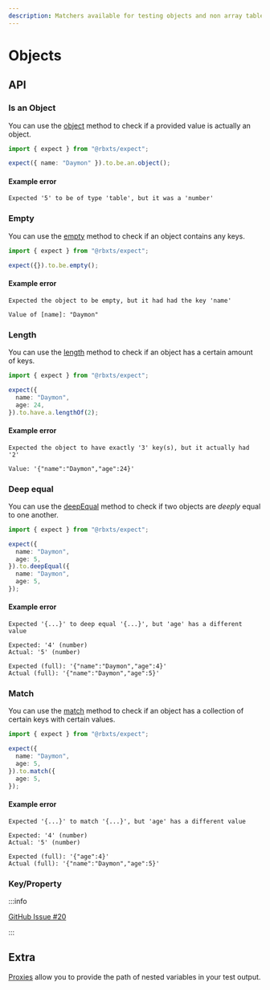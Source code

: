 ```yaml
---
description: Matchers available for testing objects and non array tables.
---
```


# Objects

## API

### Is an Object

You can use the [object](/docs/api/expect.assertion.object.md) method to check if a provided value is actually an
object.

```ts
import { expect } from "@rbxts/expect";

expect({ name: "Daymon" }).to.be.an.object();
```

#### Example error

```logs
Expected '5' to be of type 'table', but it was a 'number'
```

### Empty

You can use the [empty](/docs/api/expect.assertion.empty.md) method to check if an object contains any keys.

```ts
import { expect } from "@rbxts/expect";

expect({}).to.be.empty();
```

#### Example error

```logs
Expected the object to be empty, but it had had the key 'name'

Value of [name]: "Daymon"
```

### Length

You can use the [length](/docs/api/expect.assertion.length.md) method to check if an object has a certain amount of
keys.

```ts
import { expect } from "@rbxts/expect";

expect({
  name: "Daymon",
  age: 24,
}).to.have.a.lengthOf(2);
```

#### Example error

```logs
Expected the object to have exactly '3' key(s), but it actually had '2'

Value: '{"name":"Daymon","age":24}'
```

### Deep equal

You can use the [deepEqual](/docs/api/expect.assertion.deepequal.md) method to check if two objects are _deeply_ equal
to one another.

```ts
import { expect } from "@rbxts/expect";

expect({
  name: "Daymon",
  age: 5,
}).to.deepEqual({
  name: "Daymon",
  age: 5,
});
```

#### Example error

```logs
Expected '{...}' to deep equal '{...}', but 'age' has a different value

Expected: '4' (number)
Actual: '5' (number)

Expected (full): '{"name":"Daymon","age":4}'
Actual (full): '{"name":"Daymon","age":5}'
```

### Match

You can use the [match](/docs/api/expect.assertion.match.md) method to check if an object has a collection of certain
keys with certain values.

```ts
import { expect } from "@rbxts/expect";

expect({
  name: "Daymon",
  age: 5,
}).to.match({
  age: 5,
});
```

#### Example error

```logs
Expected '{...}' to match '{...}', but 'age' has a different value

Expected: '4' (number)
Actual: '5' (number)

Expected (full): '{"age":4}'
Actual (full): '{"name":"Daymon","age":5}'
```

### Key/Property

:::info

[GitHub Issue #20](https://github.com/daymxn/rbxts-expect/issues/20)

:::

## Extra

[Proxies](/docs/usage-guide#proxies) allow you to provide the path of nested variables in your test output.
